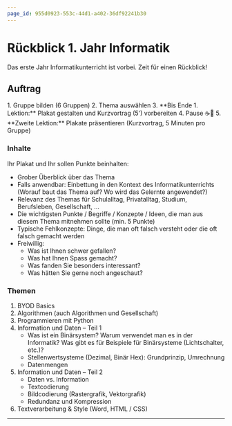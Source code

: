 ```yaml
---
page_id: 955d0923-553c-44d1-a402-36df92241b30
---
```



# Rückblick 1. Jahr Informatik
Das erste Jahr Informatikunterricht ist vorbei. Zeit für einen Rückblick!

## Auftrag
<Steps>
1. Gruppe bilden (6 Gruppen)
2. Thema auswählen
3. **Bis Ende 1. Lektion:** Plakat gestalten und Kurzvortrag (5') vorbereiten
4. Pause ☕️🥐
5. **Zweite Lektion:** Plakate präsentieren (Kurzvortrag, 5 Minuten pro Gruppe)
</Steps>

### Inhalte
Ihr Plakat und Ihr sollen Punkte beinhalten:
- Grober Überblick über das Thema
- Falls anwendbar: Einbettung in den Kontext des Informatikunterrichts (Worauf baut das Thema auf? Wo wird das Gelernte angewendet?)
- Relevanz des Themas für Schulalltag, Privatalltag, Studium, Berufsleben, Gesellschaft, …
- Die wichtigsten Punkte / Begriffe / Konzepte / Ideen, die man aus diesem Thema mitnehmen sollte (min. 5 Punkte)
- Typische Fehlkonzepte: Dinge, die man oft falsch versteht oder die oft falsch gemacht werden
- Freiwillig:
  - Was ist Ihnen schwer gefallen?
  - Was hat Ihnen Spass gemacht?
  - Was fanden Sie besonders interessant?
  - Was hätten Sie gerne noch angeschaut?

### Themen
1. BYOD Basics
2. Algorithmen (auch Algorithmen und Gesellschaft)
3. Programmieren mit Python
4. Information und Daten – Teil 1
   - Was ist ein Binärsystem? Warum verwendet man es in der Informatik? Was gibt es für Beispiele für Binärsysteme (Lichtschalter, etc.)?
   - Stellenwertsysteme (Dezimal, Binär Hex): Grundprinzip, Umrechnung
   - Datenmengen
5. Information und Daten – Teil 2
   - Daten vs. Information
   - Textcodierung
   - Bildcodierung (Rastergrafik, Vektorgrafik)
   - Redundanz und Kompression
6. Textverarbeitung & Style (Word, HTML / CSS)

---